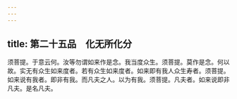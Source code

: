 ```yaml
---
---
---
```

title: 第二十五品　化无所化分
---




须菩提。于意云何。汝等勿谓如来作是念。我当度众生。须菩提。莫作是念。何以故。实无有众生如来度者。若有众生如来度者。如来即有我人众生寿者。须菩提。如来说有我者。即非有我。而凡夫之人。以为有我。须菩提。凡夫者。如来说即非凡夫。是名凡夫。